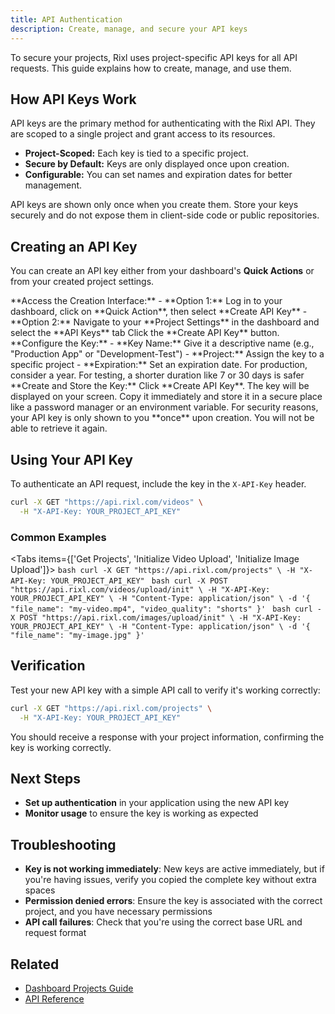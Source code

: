 ```yaml
---
title: API Authentication
description: Create, manage, and secure your API keys
---
```




To secure your projects, Rixl uses project-specific API keys for all API requests. This guide explains how to create, manage, and use them.

[//]: # (// TODO: Add diagram here showing the API key authentication workflow.)

## How API Keys Work

API keys are the primary method for authenticating with the Rixl API. They are scoped to a single project and grant access to its resources.

- **Project-Scoped:** Each key is tied to a specific project.
- **Secure by Default:** Keys are only displayed once upon creation.
- **Configurable:** You can set names and expiration dates for better management.

<Callout type="warn" title="Security Notice">
    API keys are shown only once when you create them. Store your keys securely and do not expose them in client-side code or public repositories.
</Callout>

## Creating an API Key

You can create an API key either from your dashboard's **Quick Actions** or from your created project settings.

[//]: # (// TODO: Add a screenshot or GIF of the API key creation interface.)

<Steps>
    <Step>
        **Access the Creation Interface:**
        - **Option 1:** Log in to your dashboard, click on **Quick Action**, then select **Create API Key**
        - **Option 2:** Navigate to your **Project Settings** in the dashboard and select the **API Keys** tab
    </Step>
    <Step>
        Click the **Create API Key** button.
    </Step>
    <Step>
        **Configure the Key:**
        - **Key Name:** Give it a descriptive name (e.g., "Production App" or "Development-Test")
        - **Project:** Assign the key to a specific project
        - **Expiration:** Set an expiration date. For production, consider a year. For testing, a shorter duration like 7 or 30 days is safer
    </Step>
    <Step>
        **Create and Store the Key:**
        Click **Create API Key**. The key will be displayed on your screen. Copy it immediately and store it in a secure place like a password manager or an environment variable.
    </Step>
</Steps>

<Callout type="warn" title="Store Your Key Immediately">
    For security reasons, your API key is only shown to you **once** upon creation. You will not be able to retrieve it again.
</Callout>

## Using Your API Key

To authenticate an API request, include the key in the `X-API-Key` header.

```bash
curl -X GET "https://api.rixl.com/videos" \
  -H "X-API-Key: YOUR_PROJECT_API_KEY"
```

### Common Examples

<Tabs items={['Get Projects', 'Initialize Video Upload', 'Initialize Image Upload']}>
    <Tab value="Get Projects">
        ```bash
        curl -X GET "https://api.rixl.com/projects" \
        -H "X-API-Key: YOUR_PROJECT_API_KEY"
        ```
    </Tab>
    <Tab value="Initialize Video Upload">
        ```bash
        curl -X POST "https://api.rixl.com/videos/upload/init" \
        -H "X-API-Key: YOUR_PROJECT_API_KEY" \
        -H "Content-Type: application/json" \
        -d '{
        "file_name": "my-video.mp4",
        "video_quality": "shorts"
    }'
        ```
    </Tab>
    <Tab value="Initialize Image Upload">
        ```bash
        curl -X POST "https://api.rixl.com/images/upload/init" \
        -H "X-API-Key: YOUR_PROJECT_API_KEY" \
        -H "Content-Type: application/json" \
        -d '{
        "file_name": "my-image.jpg"
    }'
        ```
    </Tab>
</Tabs>

## Verification

Test your new API key with a simple API call to verify it's working correctly:

```bash
curl -X GET "https://api.rixl.com/projects" \
  -H "X-API-Key: YOUR_PROJECT_API_KEY"
```

You should receive a response with your project information, confirming the key is working correctly.

## Next Steps

- **Set up authentication** in your application using the new API key
- **Monitor usage** to ensure the key is working as expected

## Troubleshooting

- **Key is not working immediately**: New keys are active immediately, but if you're having issues, verify you copied the complete key without extra spaces
- **Permission denied errors**: Ensure the key is associated with the correct project, and you have necessary permissions
- **API call failures**: Check that you're using the correct base URL and request format

## Related
- [Dashboard Projects Guide](/platform/dashboard/projects)
- [API Reference](/platform/api-reference)